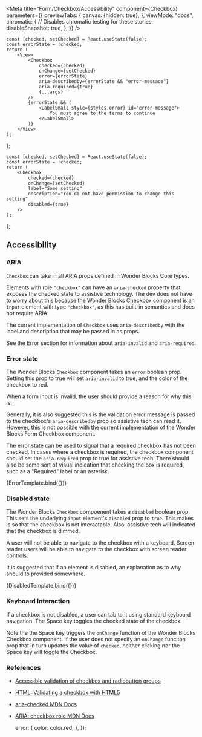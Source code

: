 


<Meta
    title="Form/Checkbox/Accessibility"
    component={Checkbox}
    parameters={{
        previewTabs: {
            canvas: {hidden: true},
        },
        viewMode: "docs",
        chromatic: {
            // Disables chromatic testing for these stories.
            disableSnapshot: true,
        },
    }}
/>

    const [checked, setChecked] = React.useState(false);
    const errorState = !checked;
    return (
        <View>
            <Checkbox
                checked={checked}
                onChange={setChecked}
                error={errorState}
                aria-describedby={errorState && "error-message"}
                aria-required={true}
                {...args}
            />
            {errorState && (
                <LabelSmall style={styles.error} id="error-message">
                    You must agree to the terms to continue
                </LabelSmall>
            )}
        </View>
    );
};

    const [checked, setChecked] = React.useState(false);
    const errorState = !checked;
    return (
        <Checkbox
            checked={checked}
            onChange={setChecked}
            label="Some setting"
            description="You do not have permission to change this setting"
            disabled={true}
        />
    );
};

## Accessibility

### ARIA

`Checkbox` can take in all ARIA props defined in Wonder Blocks Core types.

Elements with role `"checkbox"` can have an `aria-checked` property that
exposes the checked state to assistive technology. The dev does not have
to worry about this because the Wonder Blocks Checkbox component is an
`input` element with type `"checkbox"`, as this has built-in semantics and
does not require ARIA.

The current implementation of `Checkbox` uses `aria-describedby` with the
label and description that may be passed in as props.

See the Error section for information about `aria-invalid` and
`aria-required`.

### Error state

The Wonder Blocks `Checkbox` component takes an `error` boolean prop. Setting
this prop to true will set `aria-invalid` to true, and the color of the
checkbox to red.

When a form input is invalid, the user should provide a reason for why
this is.

Generally, it is also suggested this is the validation error message is
passed to the checkbox's `aria-describedby` prop so assistive tech can
read it. However, this is not possible with the current implementation of
the Wonder Blocks Form Checkbox component.

The error state can be used to signal that a required checkbox has not been
checked. In cases where a checkbox is required, the checkbox component should
set the `aria-required` prop to true for assistive tech.
There should also be some sort of visual indication that checking
the box is required, such as a "Required" label or an asterisk.

<Canvas>
    <Story
        name="Error state"
        args={{
            label: "I accept the terms and conditions",
        }}
    >
        {ErrorTemplate.bind({})}
    </Story>
</Canvas>

### Disabled state

The Wonder Blocks `Checkbox` compoenent takes a `disabled` boolean prop.
This sets the underlying `input` element's `disabled` prop to `true`.
This makes is so that the checkbox is not interactable. Also, assistive
tech will indicated that the checkbox is dimmed.

A user will not be able to navigate to the checkbox with a keyboard.
Screen reader users will be able to navigate to the checkbox with
screen reader controls.

It is suggested that if an element is disabled, an explanation as to why
should to provided somewhere.

<Canvas>
    <Story name="Disabled state">{DisabledTemplate.bind({})}</Story>
</Canvas>

### Keyboard Interaction

If a checkbox is not disabled, a user can tab to it using standard
keyboard navigation. The Space key toggles the checked state of the checkbox.

Note the the Space key triggers the `onChange` function of the
Wonder Blocks Checkbox component. If the user does not specify an `onChange`
funciton prop that in turn updates the value of `checked`, neither clicking
nor the Space key will toggle the Checkbox.

### References

-   [Accessible validation of checkbox and radiobutton groups](https://blog.tenon.io/accessible-validation-of-checkbox-and-radiobutton-groups/)
-   [HTML: Validating a checkbox with HTML5](https://www.the-art-of-web.com/html/html5-checkbox-required/#example1)
-   [aria-checked MDN Docs](https://developer.mozilla.org/en-US/docs/Web/Accessibility/ARIA/Attributes/aria-checked)
-   [ARIA: checkbox role MDN Docs](https://developer.mozilla.org/en-US/docs/Web/Accessibility/ARIA/Roles/checkbox_role)

    error: {
        color: color.red,
    },
});
